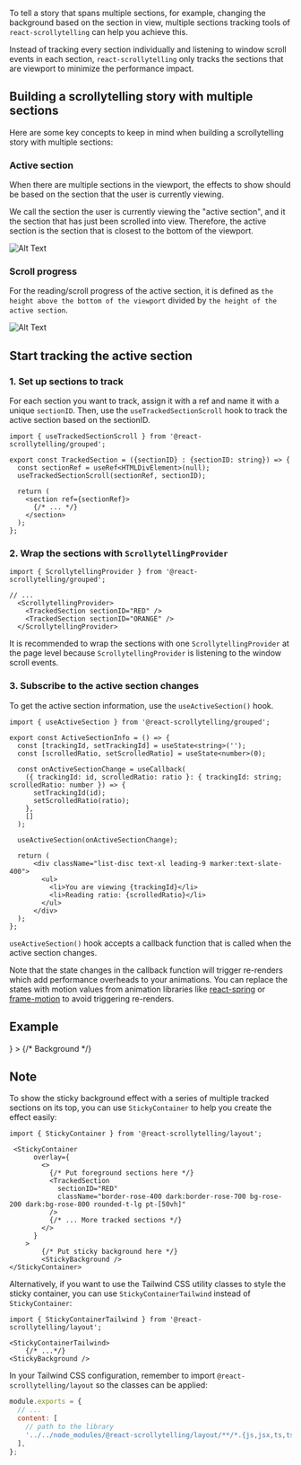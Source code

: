 

To tell a story that spans multiple sections, for example, changing the background based on the section in view,
multiple sections tracking tools of `react-scrollytelling` can help you achieve this.

Instead of tracking every section individually and listening to window scroll events in each section, `react-scrollytelling`
only tracks the sections that are viewport to minimize the performance impact.


## Building a scrollytelling story with multiple sections

Here are some key concepts to keep in mind when building a scrollytelling story with multiple sections:

### Active section

When there are multiple sections in the viewport, the effects to show should be based on the section that the user is currently viewing.

We call the section the user is currently viewing the "active section", and it the section that has just been scrolled into view.
Therefore, the active section is the section that is closest to the bottom of the viewport.

![Alt Text](/images/multiple_sections.jpg)


### Scroll progress

For the reading/scroll progress of the active section, it is defined as `the height above the bottom of the viewport` divided by `the height of the active section`.

![Alt Text](/images/scroll_progress.jpg)


## Start tracking the active section


### 1. Set up sections to track

For each section you want to track, assign it with a ref and name it with a unique `sectionID`.
Then, use the `useTrackedSectionScroll` hook to track the active section based on the sectionID.

```tsx
import { useTrackedSectionScroll } from '@react-scrollytelling/grouped';

export const TrackedSection = ({sectionID} : {sectionID: string}) => {
  const sectionRef = useRef<HTMLDivElement>(null);
  useTrackedSectionScroll(sectionRef, sectionID);

  return (
    <section ref={sectionRef}>
      {/* ... */}
    </section>
  );
};
```


### 2. Wrap the sections with `ScrollytellingProvider`

```tsx
import { ScrollytellingProvider } from '@react-scrollytelling/grouped';

// ...
  <ScrollytellingProvider>
    <TrackedSection sectionID="RED" />
    <TrackedSection sectionID="ORANGE" />
  </ScrollytellingProvider>
```

It is recommended to wrap the sections with one `ScrollytellingProvider` at the page level
because `ScrollytellingProvider` is listening to the window scroll events.


### 3. Subscribe to the active section changes

To get the active section information, use the `useActiveSection()` hook.

```tsx
import { useActiveSection } from '@react-scrollytelling/grouped';

export const ActiveSectionInfo = () => {
  const [trackingId, setTrackingId] = useState<string>('');
  const [scrolledRatio, setScrolledRatio] = useState<number>(0);

  const onActiveSectionChange = useCallback(
    ({ trackingId: id, scrolledRatio: ratio }: { trackingId: string; scrolledRatio: number }) => {
      setTrackingId(id);
      setScrolledRatio(ratio);
    },
    []
  );

  useActiveSection(onActiveSectionChange);

  return (
      <div className="list-disc text-xl leading-9 marker:text-slate-400">
        <ul>
          <li>You are viewing {trackingId}</li>
          <li>Reading ratio: {scrolledRatio}</li>
        </ul>
      </div>
  );
};
```

`useActiveSection()` hook accepts a callback function that is called when the active section changes.

Note that the state changes in the callback function will trigger re-renders which add performance overheads to your animations.
You can replace the states with motion values from animation libraries like [react-spring](https://react-spring.dev/docs/advanced/spring-value) or
[frame-motion](https://www.framer.com/motion/motionvalue/) to avoid triggering re-renders.


## Example

<div className="mx-2 my-12">
  <ScrollytellingProvider>
    <StickyContainerTailwind
      overlay={
        <>
          <TrackedSection
            sectionID="RED"
            className="border-rose-400 dark:border-rose-700 bg-rose-200 dark:bg-rose-800 rounded-t-lg pt-[50vh]"
          />
          <TrackedSection
            sectionID="ORANGE"
            className="-mt-[3px] border-orange-400 dark:border-orange-700 bg-orange-200 dark:bg-orange-800"
          />
          <TrackedSection
            sectionID="YELLOW"
            className="-mt-[3px] border-yellow-400 dark:border-yellow-700 bg-yellow-200 dark:bg-yellow-800"
          />
          <TrackedSection
            sectionID="GREEN"
            className="-mt-[3px] border-green-400 dark:border-green-700 bg-green-200 dark:bg-green-800"
          />
          <TrackedSection
            sectionID="BLUE"
            className="-mt-[3px] border-blue-400 dark:border-blue-700 bg-blue-200 dark:bg-blue-800"
          />
          <TrackedSection
            sectionID="PURPLE"
            className="-mt-[3px] border-purple-400 dark:border-purple-700 bg-purple-200 dark:bg-purple-800 rounded-b-lg pt-[10vh]"
          />
        </>
      }
    >
        {/* Background */}
        <ActiveSectionInfo />
    </StickyContainerTailwind>
  </ScrollytellingProvider>
</div>


## Note

To show the sticky background effect with a series of multiple tracked sections on its top,
you can use `StickyContainer` to help you create the effect easily:

```tsx
import { StickyContainer } from '@react-scrollytelling/layout';

 <StickyContainer
      overlay={
        <>
          {/* Put foreground sections here */}
          <TrackedSection
            sectionID="RED"
            className="border-rose-400 dark:border-rose-700 bg-rose-200 dark:bg-rose-800 rounded-t-lg pt-[50vh]"
          />
          {/* ... More tracked sections */}
        </>
      }
    >
        {/* Put sticky background here */}
        <StickyBackground />
</StickyContainer>
```


Alternatively, if you want to use the Tailwind CSS utility classes to style the sticky container,
you can use `StickyContainerTailwind` instead of `StickyContainer`:

```tsx
import { StickyContainerTailwind } from '@react-scrollytelling/layout';

<StickyContainerTailwind>
    {/* ...*/}
<StickyBackground />
```

In your Tailwind CSS configuration, remember to import `@react-scrollytelling/layout` so the classes can be applied:

```js
module.exports = {
  // ...
  content: [
    // path to the library
    '../../node_modules/@react-scrollytelling/layout/**/*.{js,jsx,ts,tsx}',
  ],
};
```
